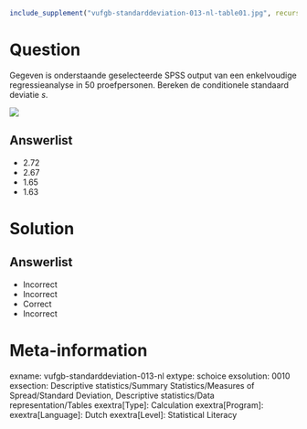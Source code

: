 ```{r, echo = FALSE, results = "hide"}
include_supplement("vufgb-standarddeviation-013-nl-table01.jpg", recursive = TRUE)
```

Question
========

Gegeven is onderstaande geselecteerde SPSS output van een enkelvoudige regressieanalyse in 50 proefpersonen. Bereken de conditionele standaard deviatie *s*.


![](vufgb-standarddeviation-013-nl-table01.jpg)
  
Answerlist
----------
* 2.72
* 2.67
* 1.65
* 1.63


Solution
========

Answerlist
----------
* Incorrect
* Incorrect
* Correct
* Incorrect

Meta-information
================
exname: vufgb-standarddeviation-013-nl
extype: schoice
exsolution: 0010
exsection: Descriptive statistics/Summary Statistics/Measures of Spread/Standard Deviation, Descriptive statistics/Data representation/Tables
exextra[Type]: Calculation
exextra[Program]: 
exextra[Language]: Dutch
exextra[Level]: Statistical Literacy